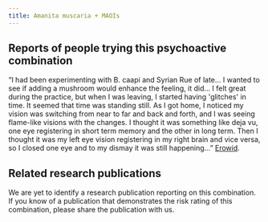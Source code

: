---
title: Amanita muscaria + MAOIs
---
## Reports of people trying this psychoactive combination

“I had been experimenting with B. caapi and Syrian Rue of late… I wanted to see if adding a mushroom would enhance the feeling, it did… I felt great during the practice, but when I was leaving, I started having 'glitches' in time. It seemed that time was standing still. As I got home, I noticed my vision was switching from near to far and back and forth, and I was seeing flame-like visions with the changes. I thought it was something like deja vu, one eye registering in short term memory and the other in long term. Then I thought it was my left eye vision registering in my right brain and vice versa, so I closed one eye and to my dismay it was still happening…” [Erowid](https://erowid.org/experiences/exp.php?ID=41049).

## Related research publications

We are yet to identify a research publication reporting on this combination. If you know of a publication that demonstrates the risk rating of this combination, please share the publication with us.


